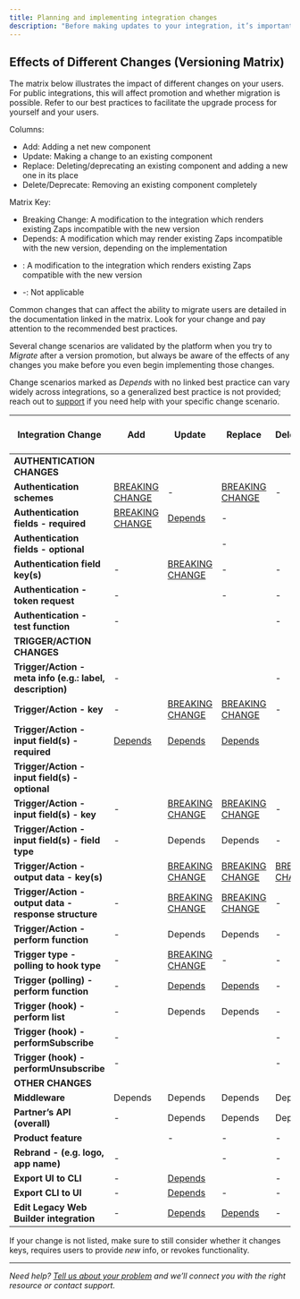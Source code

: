 ```yaml
---
title: Planning and implementing integration changes
description: "Before making updates to your integration, it’s important to consider the potential impact on user migration and existing Zaps. Ensuring your API and Zapier integration remains backwards compatible is crucial to avoid disruption to users. However, we acknowledge certain changes are sometimes necessary and unavoidable. In such cases, consider the best practice for implementation."
---
```


## Effects of Different Changes (Versioning Matrix)

The matrix below illustrates the impact of different changes on your users. For public integrations, this will affect promotion and whether migration is possible. Refer to our best practices to facilitate the upgrade process for yourself and your users.

Columns:

*   Add: Adding a net new component
*   Update: Making a change to an existing component
*   Replace: Deleting/deprecating an existing component and adding a new one in its place
*   Delete/Deprecate: Removing an existing component completely

Matrix Key:

*   Breaking Change: A modification to the integration which renders existing Zaps incompatible with the new version
*   Depends: A modification which may render existing Zaps incompatible with the new version, depending on the implementation
*   <p> <Icon icon="check"/> : A modification to the integration which renders existing Zaps compatible with the new version</p>
*   \-: Not applicable

Common changes that can affect the ability to migrate users are detailed in the documentation linked in the matrix. Look for your change and pay attention to the recommended best practices.

Several change scenarios are validated by the platform when you try to _Migrate_ after a version promotion, but always be aware of the effects of any changes you make before you even begin implementing those changes.

Change scenarios marked as _Depends_ with no linked best practice can vary widely across integrations, so a generalized best practice is not provided; reach out to [support](https://developer.zapier.com/contact) if you need help with your specific change scenario.

| Integration Change | Add | Update | Replace | Delete/Deprecate | Validated by platform? |
| --- | --- | --- | --- | --- | --- |
| **AUTHENTICATION CHANGES** |     |     |     |     |     |
| **Authentication schemes** | [BREAKING CHANGE](/platform/manage/auth-scheme) | \-  | [BREAKING CHANGE](/platform/manage/auth-scheme) | \-  | <Icon icon="check"/>   |
| **Authentication fields - required** | [BREAKING CHANGE](/platform/manage/auth-required) | [Depends](/platform/manage/auth-required) | \-  | <Icon icon="check"/>   | \-  |
| **Authentication fields - optional** | <Icon icon="check"/>   | <Icon icon="check"/>   | \-  | <Icon icon="check"/>   | \-  |
| **Authentication field key(s)** | \-  | [BREAKING CHANGE](/platform/manage/auth-keys) | \-  | \-  | \-  |
| **Authentication - token request** | \-  | <Icon icon="check"/>   | \-  | \-  | \-  |
| **Authentication - test function** | \-  | <Icon icon="check"/>   | <Icon icon="check"/>   | \-  | \-  |
| **TRIGGER/ACTION CHANGES** |     |     |     |     |     |
| **Trigger/Action - meta info (e.g.: label, description)** | \-  | <Icon icon="check"/>   | <Icon icon="check"/>   | \-  | \-  |
| **Trigger/Action - key** | \-  | [BREAKING CHANGE](/platform/manage/change-keys) | [BREAKING CHANGE](/platform/manage/change-keys) | \-  | <Icon icon="check"/>   |
| **Trigger/Action - input field(s) - required** | [Depends](/platform/manage/required-input) | [Depends](/platform/manage/required-input) | [Depends](/platform/manage/required-input) | <Icon icon="check"/>   | \-  |
| **Trigger/Action - input field(s) - optional** | <Icon icon="check"/>   | <Icon icon="check"/>   | <Icon icon="check"/>   | <Icon icon="check"/>   | \-  |
| **Trigger/Action - input field(s) - key** | \-  | [BREAKING CHANGE](/platform/manage/input-key) | [BREAKING CHANGE](/platform/manage/input-key) | \-  | \-  |
| **Trigger/Action - input field(s) - field type** | \-  | Depends | Depends | \-  | \-  |
| **Trigger/Action - output data - key(s)** | <Icon icon="check"/>   | [BREAKING CHANGE](/platform/manage/output-key) | [BREAKING CHANGE](/platform/manage/output-key) | [BREAKING CHANGE](/platform/manage/output-key) | \-  |
| **Trigger/Action - output data - response structure** | \-  | [BREAKING CHANGE](/platform/manage/output) | [BREAKING CHANGE](/platform/manage/output) | \-  | \-  |
| **Trigger/Action - perform function** | \-  | Depends | Depends | \-  | \-  |
| **Trigger type - polling to hook type** | \-  | [BREAKING CHANGE](/platform/manage/change-trigger) | \-  | \-  | <Icon icon="check"/>   |
| **Trigger (polling) - perform function** | \-  | [Depends](/platform/manage/change-perform) | [Depends](/platform/manage/change-perform) | \-  | \-  |
| **Trigger (hook) - perform list** | \-  | Depends | Depends | \-  | \-  |
| **Trigger (hook) - performSubscribe** | \-  | <Icon icon="check"/>   | <Icon icon="check"/>   | \-  | \-  |
| **Trigger (hook) - performUnsubscribe** | \-  | <Icon icon="check"/>   | <Icon icon="check"/>   | \-  | \-  |
| **OTHER CHANGES** |     |     |     |     |     |
| **Middleware** | Depends | Depends | Depends | Depends | \-  |
| **Partner’s API (overall)** | \-  | Depends | Depends | Depends | \-  |
| **Product feature** | <Icon icon="check"/>   | \-  | \-  | \-  | \-  |
| **Rebrand - (e.g. logo, app name)** | \-  | <Icon icon="check"/>   | \-  | \-  | \-  |
| **Export UI to CLI** | \-  | [Depends](/platform/manage/export-cli) | <Icon icon="check"/>   | \-  | \-  |
| **Export CLI to UI** | \-  | [Depends](/platform/manage/export-ui) | \-  | \-  | \-  |
| **Edit Legacy Web Builder integration** | \-  | [Depends](/platform/manage/versions-legacy) | [Depends](/platform/manage/versions-legacy) | \-  | \-  |

If your change is not listed, make sure to still consider whether it changes keys, requires users to provide _new_ info, or revokes functionality.

- - -

_Need help? [Tell us about your problem](https://developer.zapier.com/contact) and we’ll connect you with the right resource or contact support._
